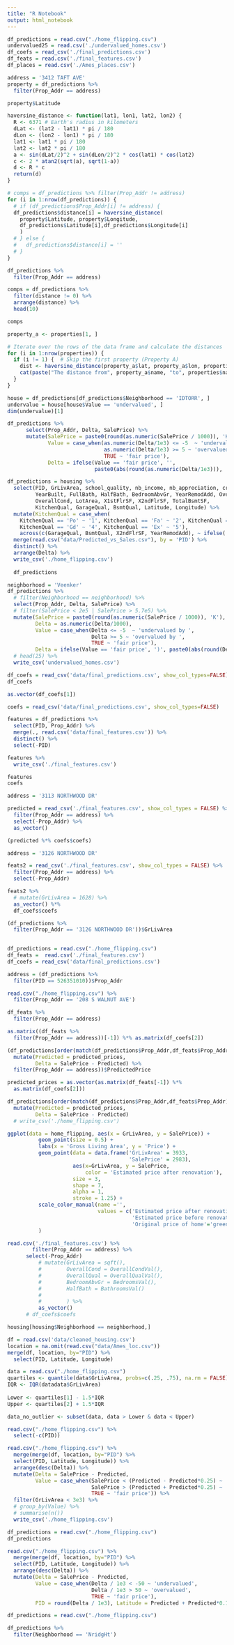 ```yaml
---
title: "R Notebook"
output: html_notebook
---
```




```r
df_predictions = read.csv("./home_flipping.csv")
undervalued25 = read.csv('./undervalued_homes.csv')
df_coefs = read_csv('./final_predictions.csv')
df_feats = read.csv('./final_features.csv')
df_places = read.csv('./Ames_places.csv')
```
```r
address = '3412 TAFT AVE'
property = df_predictions %>%
  filter(Prop_Addr == address)

property$Latitude

```

```r
haversine_distance <- function(lat1, lon1, lat2, lon2) {
  R <- 6371 # Earth's radius in kilometers
  dLat <- (lat2 - lat1) * pi / 180
  dLon <- (lon2 - lon1) * pi / 180
  lat1 <- lat1 * pi / 180
  lat2 <- lat2 * pi / 180
  a <- sin(dLat/2)^2 + sin(dLon/2)^2 * cos(lat1) * cos(lat2)
  c <- 2 * atan2(sqrt(a), sqrt(1-a))
  d <- R * c
  return(d)
}
```

```r
# comps = df_predictions %>% filter(Prop_Addr != address)
for (i in 1:nrow(df_predictions)) {
  # if (df_predictions$Prop_Addr[i] != address) {
  df_predictions$distance[i] = haversine_distance(
    property$Latitude, property$Longitude,
    df_predictions$Latitude[i],df_predictions$Longitude[i]
    )
  # } else {
  #   df_predictions$distance[i] = ''
  # }
}
```
```r
df_predictions %>%
  filter(Prop_Addr == address)
```

```r
comps = df_predictions %>%
  filter(distance != 0) %>%
  arrange(distance) %>%
  head(10)

comps
```


```r
property_a <- properties[1, ]

# Iterate over the rows of the data frame and calculate the distances
for (i in 1:nrow(properties)) {
  if (i != 1) {  # Skip the first property (Property A)
    dist <- haversine_distance(property_a$lat, property_a$lon, properties$lat[i], properties$lon[i])
    cat(paste("The distance from", property_a$name, "to", properties$name[i], "is", round(dist, 2), "km\n"))
  }
}
```


```r
house = df_predictions[df_predictions$Neighborhood == 'IDTORR', ]
undervalue = house[house$Value == 'undervalued', ]
dim(undervalue)[1] 
```


```r
df_predictions %>%
      select(Prop_Addr, Delta, SalePrice) %>%
      mutate(SalePrice = paste0(round(as.numeric(SalePrice / 1000)), 'K'),
             Value = case_when(as.numeric(Delta/1e3) <= -5  ~ 'undervalued by ',
                               as.numeric(Delta/1e3) >= 5 ~ 'overvalued by ',
                               TRUE ~ 'fair price'),
             Delta = ifelse(Value == 'fair price', '', 
                            paste0(abs(round(as.numeric(Delta/1e3))), 'K')))
```


```r
df_predictions = housing %>%
  select(PID, GrLivArea, school_quality, nb_income, nb_appreciation, crime_rate, 
         YearBuilt, FullBath, HalfBath, BedroomAbvGr, YearRemodAdd, OverallQual,
         OverallCond, LotArea, X1stFlrSF, X2ndFlrSF, TotalBsmtSF,
         KitchenQual, GarageQual, BsmtQual, Latitude, Longitude) %>%
  mutate(KitchenQual = case_when(
    KitchenQual == 'Po' ~ '1', KitchenQual == 'Fa' ~ '2', KitchenQual == 'TA' ~ '3',
    KitchenQual == 'Gd' ~ '4', KitchenQual == 'Ex' ~ '5'),
    across(c(GarageQual, BsmtQual, X2ndFlrSF, YearRemodAdd), ~ ifelse(. == 0, '-', .))) %>%
  merge(read.csv("data/Predicted_vs_Sales.csv"), by = 'PID') %>%
  distinct() %>%
  arrange(Delta) %>%
  write_csv('./home_flipping.csv')
  
  df_predictions
```





```r
neighborhood = 'Veenker'
df_predictions %>%
  # filter(Neighborhood == neighborhood) %>%
  select(Prop_Addr, Delta, SalePrice) %>%
  # filter(SalePrice < 2e5 | SalePrice > 5.7e5) %>%
  mutate(SalePrice = paste0(round(as.numeric(SalePrice / 1000)), 'K'),
         Delta = as.numeric(Delta/1000),
         Value = case_when(Delta <= -5  ~ 'undervalued by ',
                           Delta >= 5 ~ 'overvalued by ',
                           TRUE ~ 'fair price'),
         Delta = ifelse(Value == 'fair price', ')', paste0(abs(round(Delta)), 'K'))) %>%
  # head(25) %>%
  write_csv('undervalued_homes.csv')
```


```r
df_coefs = read_csv('data/final_predictions.csv', show_col_types=FALSE)
df_coefs

as.vector(df_coefs[1])
```

```r
coefs = read_csv('data/final_predictions.csv', show_col_types=FALSE)

features = df_predictions %>%
  select(PID, Prop_Addr) %>%
  merge(., read.csv('data/final_features.csv')) %>%
  distinct() %>%
  select(-PID)

features %>%
  write_csv('./final_features.csv')

features
coefs
```

```r
address = '3113 NORTHWOOD DR'

predicted = read_csv('./final_features.csv', show_col_types = FALSE) %>%
  filter(Prop_Addr == address) %>%
  select(-Prop_Addr) %>%
  as_vector()

(predicted %*% coefs$coefs)
```

```r
address = '3126 NORTHWOOD DR'

feats2 = read_csv('./final_features.csv', show_col_types = FALSE) %>%
  filter(Prop_Addr == address) %>%
  select(-Prop_Addr)

feats2 %>%
  # mutate(GrLivArea = 1628) %>%
  as_vector() %*% 
  df_coefs$coefs

(df_predictions %>%
  filter(Prop_Addr == '3126 NORTHWOOD DR'))$GrLivArea
  
```

```r
df_predictions = read.csv("./home_flipping.csv")
df_feats =  read.csv('./final_features.csv')
df_coefs = read_csv('data/final_predictions.csv')
```

```r
address = (df_predictions %>%
  filter(PID == 526351010))$Prop_Addr

read.csv("./home_flipping.csv") %>%
  filter(Prop_Addr == '208 S WALNUT AVE')
```

```r
df_feats %>%
  filter(Prop_Addr == address)
```


```r
as.matrix((df_feats %>%
  filter(Prop_Addr == address))[-1]) %*% as.matrix(df_coefs[2])
```


```r
(df_predictions[order(match(df_predictions$Prop_Addr,df_feats$Prop_Addr)),] %>%
  mutate(Predicted = predicted_prices,
         Delta = SalePrice - Predicted) %>%
  filter(Prop_Addr == address))$PredictedPrice
```



```r
predicted_prices = as.vector(as.matrix(df_feats[-1]) %*%
  as.matrix(df_coefs[2]))

df_predictions[order(match(df_predictions$Prop_Addr,df_feats$Prop_Addr)),] %>%
  mutate(Predicted = predicted_prices,
         Delta = SalePrice - Predicted)
  # write_csv('./home_flipping.csv')
```


```r
ggplot(data = home_flipping, aes(x = GrLivArea, y = SalePrice)) +
          geom_point(size = 0.5) +
          labs(x = 'Gross Living Area', y = 'Price') +
          geom_point(data = data.frame('GrLivArea' = 3933,
                                       'SalePrice' = 2983),
                     aes(x=GrLivArea, y = SalePrice, 
                         color = 'Estimated price after renovation'),
                     size = 3,
                     shape = 7,
                     alpha = 1,
                     stroke = 1.25) +
          scale_color_manual(name ='', 
                             values = c('Estimated price after renovation'='red', 
                                        'Estimated price before renovation'='orange', 
                                        'Original price of home'='green')
          )
```



```r
read.csv('./final_features.csv') %>%
        filter(Prop_Addr == address) %>%
      select(-Prop_Addr)
          # mutate(GrLivArea = sqft(),
          #        OverallCond = OverallCondVal(),
          #        OverallQual = OverallQualVal(),
          #        BedroomAbvGr = BedroomsVal(),
          #        HalfBath = BathroomsVal()
          #        
          #        ) %>%
          as_vector()
      # df_coefs$coefs
```
```r
housing[housing$Neighborhood == neighborhood,]
```

```r

df = read.csv('data/cleaned_housing.csv')
location = na.omit(read.csv("data/Ames_loc.csv"))
merge(df, location, by="PID") %>% 
  select(PID, Latitude, Longitude)
```

```r
data = read.csv("./home_flipping.csv")
quartiles <- quantile(data$GrLivArea, probs=c(.25, .75), na.rm = FALSE)
IQR <- IQR(datadata$GrLivArea)
 
Lower <- quartiles[1] - 1.5*IQR
Upper <- quartiles[2] + 1.5*IQR 

data_no_outlier <- subset(data, data > Lower & data < Upper)
```
```r
read.csv("./home_flipping.csv") %>% 
  select(-c(PID))

```


```r
read.csv("./home_flipping.csv") %>% 
  merge(merge(df, location, by="PID") %>% 
  select(PID, Latitude, Longitude)) %>%
  arrange(desc(Delta)) %>%
  mutate(Delta = SalePrice - Predicted,
         Value = case_when(SalePrice < (Predicted - Predicted*0.25) ~ 'undervalued', 
                           SalePrice > (Predicted + Predicted*0.25) ~ 'overvalued',
                           TRUE ~ 'fair price')) %>%
  filter(GrLivArea < 3e3) %>%
  # group_by(Value) %>%
  # summarise(n())
  write_csv('./home_flipping.csv')
```

```r
df_predictions = read.csv("./home_flipping.csv")
df_predictions
```
```r
read.csv("./home_flipping.csv") %>% 
  merge(merge(df, location, by="PID") %>% 
  select(PID, Latitude, Longitude)) %>%
  arrange(desc(Delta)) %>%
  mutate(Delta = SalePrice - Predicted,
         Value = case_when(Delta / 1e3 < -50 ~ 'undervalued', 
                           Delta / 1e3 > 50 ~ 'overvalued',
                           TRUE ~ 'fair price'),
         PID = round(Delta / 1e3), Latitude = Predicted + Predicted*0.15, Longitude = SalePrice)
```
```r
df_predictions = read.csv("./home_flipping.csv")

df_predictions %>%
  filter(Neighborhood == 'NridgHt')
```

